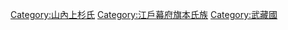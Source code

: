 [[Category:山內上杉氏|Category:山內上杉氏]]
[[Category:江戶幕府旗本氏族|Category:江戶幕府旗本氏族]]
[[Category:武藏國|Category:武藏國]]